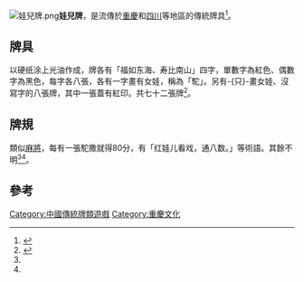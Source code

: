 [[File:娃兒牌.png|thumb]]'''娃兒牌'''，是流傳於[[重慶|重慶]]和[[四川|四川]]等地區的傳統牌具<ref name="重庆市沙坪坝区覃家岗镇新桥村志">{{cite book |author=新桥村村委会|title=《重庆市沙坪坝区覃家岗镇新桥村志》 |date=1994|publisher=重庆出版社|location=中國|language=zh-hans |isbn=}}</ref>。

==牌具==
以硬纸涂上光油作成，牌各有「福如东海、寿比南山」四字，單數字為紅色、偶數字為黑色，每字各八張，各有一字畫有女娃，稱為「駝」。另有-{只}-畫女娃、沒寫字的八張牌，其中一張蓋有紅印。共七十二張牌<ref name="看看重庆最老寿星的一天学学她的长寿秘诀">{{Cite news|url=http://www.cqwb.com.cn/cqwb/html/2012-10/21/content_330115.htm|title=看看重庆最老寿星的一天学学她的长寿秘诀|language=zh-cn|publisher=重庆晚报数字报|author=|date=2012-10-21|accessdate=2013-10-31|deadurl=yes|archiveurl=https://web.archive.org/web/20131102203815/http://www.cqwb.com.cn/cqwb/html/2012-10/21/content_330115.htm|archivedate=2013-11-02}}</ref>。

==牌規==
類似[[麻將|麻將]]，每有一張駝撒就得80分，有「红娃儿看戏，通八数。」等術語。其餘不明<ref name="重庆市沙坪坝区覃家岗镇新桥村志"></ref><ref name="看看重庆最老寿星的一天学学她的长寿秘诀"></ref>。
==參考==
{{reflist}}

[[Category:中國傳統牌類遊戲|Category:中國傳統牌類遊戲]]
[[Category:重慶文化|Category:重慶文化]]